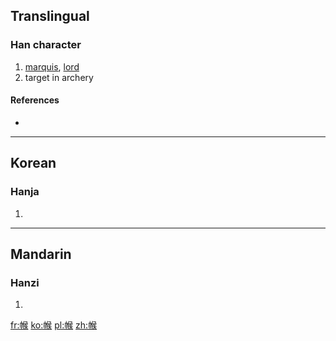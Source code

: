 ==Translingual==

===Han character===
{{Han char|rn=50|rad=巾|as=09|sn=12|four=|canj=中月人弓大 (LBONK)}}

# [[marquis]], [[lord]]
# target in archery

====References====
* {{Han ref|kx=0334.050|dkj=08981|dj=0641.090|hdz=10747.160|uh=5E3F|ud=24127}}

----

==Korean==

===Hanja===
{{ko-hanja|hangeul=후|rv=hu|mr=hu}}

# {{defn|Korean|sort=巾09}}

----

==Mandarin==

===Hanzi===
{{cmn-hanzi|pin=[[hóu]] ([[hou2]])|wg=hou<sup>2</sup>}}

# {{defn|Mandarin|sort=巾09}}

[[fr:帿]]
[[ko:帿]]
[[pl:帿]]
[[zh:帿]]